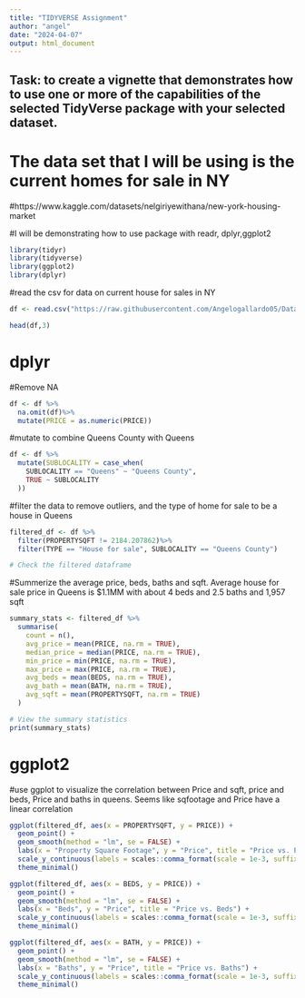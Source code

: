 ```yaml
---
title: "TIDYVERSE Assignment"
author: "angel"
date: "2024-04-07"
output: html_document
---
```


## Task: to create a vignette that demonstrates how to use one or more of the capabilities of the selected TidyVerse package with your selected dataset.

# The data set that I will be using is the current homes for sale in NY
#https://www.kaggle.com/datasets/nelgiriyewithana/new-york-housing-market

#I will be demonstrating how to use  package with readr, dplyr,ggplot2 
```r
library(tidyr)
library(tidyverse)
library(ggplot2)
library(dplyr)

```


#read the csv for data on current house for sales in NY
```r
df <- read.csv("https://raw.githubusercontent.com/Angelogallardo05/Data606-proposal/main/NY-House-Dataset.csv")
```

```r
head(df,3)
```

# dplyr

#Remove NA 
```r
df <- df %>%
  na.omit(df)%>%
  mutate(PRICE = as.numeric(PRICE))
```

#mutate to combine Queens County with Queens
```r
df <- df %>%
  mutate(SUBLOCALITY = case_when(
    SUBLOCALITY == "Queens" ~ "Queens County",
    TRUE ~ SUBLOCALITY  
  ))
```


#filter the data to remove outliers, and the type of home for sale to be a house in Queens
```r
filtered_df <- df %>%
  filter(PROPERTYSQFT != 2184.207862)%>%
  filter(TYPE == "House for sale", SUBLOCALITY == "Queens County")

# Check the filtered dataframe

```


#Summerize the average price, beds, baths and sqft. Average house for sale price in Queens is $1.1MM with about 4 beds and 2.5 baths and 1,957 sqft
```r
summary_stats <- filtered_df %>%
  summarise(
    count = n(),                             
    avg_price = mean(PRICE, na.rm = TRUE),   
    median_price = median(PRICE, na.rm = TRUE),  
    min_price = min(PRICE, na.rm = TRUE),     
    max_price = max(PRICE, na.rm = TRUE),     
    avg_beds = mean(BEDS, na.rm = TRUE),      
    avg_bath = mean(BATH, na.rm = TRUE),      
    avg_sqft = mean(PROPERTYSQFT, na.rm = TRUE)  
  )

# View the summary statistics
print(summary_stats)
```


# ggplot2


#use ggplot to visualize the correlation between Price and sqft, price and beds, Price and baths in queens. Seems like sqfootage and Price have a linear correlation
```r
ggplot(filtered_df, aes(x = PROPERTYSQFT, y = PRICE)) +
  geom_point() +  
  geom_smooth(method = "lm", se = FALSE) +  
  labs(x = "Property Square Footage", y = "Price", title = "Price vs. Property Square Footage") +
  scale_y_continuous(labels = scales::comma_format(scale = 1e-3, suffix = "K")) +
  theme_minimal()

ggplot(filtered_df, aes(x = BEDS, y = PRICE)) +
  geom_point() +  
  geom_smooth(method = "lm", se = FALSE) +  
  labs(x = "Beds", y = "Price", title = "Price vs. Beds") +
  scale_y_continuous(labels = scales::comma_format(scale = 1e-3, suffix = "K")) +
  theme_minimal()

ggplot(filtered_df, aes(x = BATH, y = PRICE)) +
  geom_point() +  
  geom_smooth(method = "lm", se = FALSE) +  
  labs(x = "Baths", y = "Price", title = "Price vs. Baths") +
  scale_y_continuous(labels = scales::comma_format(scale = 1e-3, suffix = "K")) +
  theme_minimal()
```

